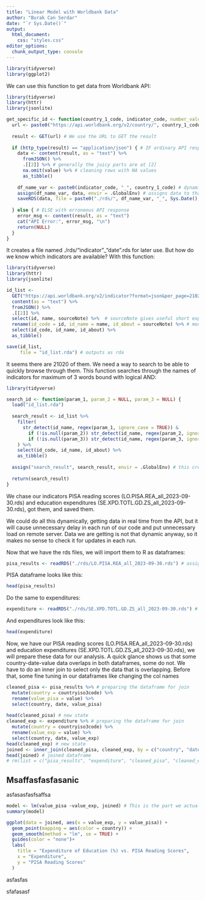 ```yaml
---
title: "Linear Model with Worldbank Data"
author: "Burak Can Serdar"
date: "`r Sys.Date()`"
output:
  html_document:
    css: "styles.css"
editor_options: 
  chunk_output_type: console
---
```


```r
library(tidyverse)
library(ggplot2)
```

We can use this function to get data from Worldbank API:

```r
library(tidyverse)
library(httr)
library(jsonlite)

get_specific_id <- function(country_1_code, indicator_code, number_values = 20000) {
  url <- paste0("https://api.worldbank.org/v2/country/", country_1_code, "/indicator/", indicator_code, "?format=json&per_page=", number_values) # forms an URL based on what we want in arguments
  
  result <- GET(url) # We use the URL to GET the result
  
  if (http_type(result) == "application/json") { # IF ordinary API response
    data <- content(result, as = "text") %>%
      fromJSON() %>%
      .[[2]] %>% # generally the juicy parts are at [2] 
      na.omit(value) %>% # cleaning rows with NA values 
      as_tibble()
    
    df_name_var <- paste0(indicator_code, "_", country_1_code) # dynamic dataframe name based on indicator and country
    assign(df_name_var, data, envir = .GlobalEnv) # assigns data to that dataframe and to environment
    saveRDS(data, file = paste0("./rds/", df_name_var, "_", Sys.Date(), ".rds")) # and outputs with a dynamic filename
    
  } else { # ELSE with erroneous API response
    error_msg <- content(result, as = "text") 
    cat("API Error:", error_msg, "\n")
    return(NULL)
  }
}
```

It creates a file named ./rds/"indicator"\_"date".rds for later use. But how do we know which indicators are available? With this function:

```r
library(tidyverse)
library(httr)
library(jsonlite)

id_list <- 
  GET("https://api.worldbank.org/v2/indicator?format=json&per_page=21020") %>%
  content(as = "text") %>%
  fromJSON() %>%
  .[[2]] %>%
  select(id, name, sourceNote) %>%  # sourceNote gives useful short explanations on indicators, better keep them
  rename(id_code = id, id_name = name, id_about = sourceNote) %>% # modifies to more useful column names
  select(id_code, id_name, id_about) %>%
  as_tibble()

save(id_list, 
     file = "id_list.rda") # outputs as rda
```

It seems there are 21020 of them. We need a way to search to be able to quickly browse through them. This function searches through the names of indicators for maximum of 3 words bound with logical AND:

```r
library(tidyverse)

search_id <- function(param_1, param_2 = NULL, param_3 = NULL) {
  load("id_list.rda")
  
  search_result <- id_list %>%
    filter(
      str_detect(id_name, regex(param_1, ignore_case = TRUE)) &
        if (!is.null(param_2)) str_detect(id_name, regex(param_2, ignore_case = TRUE)) else TRUE &
        if (!is.null(param_3)) str_detect(id_name, regex(param_3, ignore_case = TRUE)) else TRUE
    ) %>%
    select(id_code, id_name, id_about) %>%
    as_tibble()
  
  assign("search_result", search_result, envir = .GlobalEnv) # this creates a tibble named search_results on global environment
  
  return(search_result)
}
```
We chase our indicators PISA reading scores (LO.PISA.REA_all_2023-09-30.rds) and education expenditures (SE.XPD.TOTL.GD.ZS_all_2023-09-30.rds), got them, and saved them. 

We could do all this dynamically, getting data in real time from the API, but it will cause unnecessary delay in each run of our code and put unnecessary load on remote server. Data we are getting is not that dynamic anyway, so it makes no sense to check it for updates in each run. 

Now that we have the rds files, we will import them to R as dataframes:

```r
pisa_results <- readRDS("./rds/LO.PISA.REA_all_2023-09-30.rds") # assigning pisa as dataframe
```

PISA dataframe looks like this:
```r
head(pisa_results)
```
 
Do the same to expenditures:
```r
expenditure <- readRDS("./rds/SE.XPD.TOTL.GD.ZS_all_2023-09-30.rds") # assigning expenditures as dataframe 
```

And expenditures look like this: 
```r
head(expenditure)
```

Now, we have our PISA reading scores (LO.PISA.REA_all_2023-09-30.rds) and education expenditures (SE.XPD.TOTL.GD.ZS_all_2023-09-30.rds), we will prepare these data for our analysis. A quick glance shows us that some country-date-value data overlaps in both dataframes, some do not. We have to do an inner join to select only the data that is overlapping. Before that, some fine tuning in our dataframes like changing the col names 

```r


cleaned_pisa <- pisa_results %>% # preparing the dataframe for join
  mutate(country = countryiso3code) %>% 
  rename(value_pisa = value) %>% 
  select(country, date, value_pisa)
  
head(cleaned_pisa) # new state
cleaned_exp <- expenditure %>% # preparing the dataframe for join
  mutate(country = countryiso3code) %>% 
  rename(value_exp = value) %>% 
  select(country, date, value_exp)
head(cleaned_exp) # new state
joined <- inner_join(cleaned_pisa, cleaned_exp, by = c("country", "date")) # inner joining the two dataframes by their "country" and "date" column
head(joined) # joined dataframe
# rm(list = c("pisa_results", "expenditure", "cleaned_pisa", "cleaned_exp")) # clean the environment from all those dataframes we created

```

## Msaffasfasfasanic

asfasasfasfsaffsa

```r

model <- lm(value_pisa ~value_exp, joined) # This is the part we actually create our model. we ask if "value_pisa" values depend on "value_exp" values in the "joined" dataframe. 
summary(model)

ggplot(data = joined, aes(x = value_exp, y = value_pisa)) +
  geom_point(mapping = aes(color = country)) +
  geom_smooth(method = "lm", se = TRUE) +
  guides(color = "none")+
  labs(
    title = "Expenditure of Education (%) vs. PISA Reading Scores",
    x = "Expenditure",
    y = "PISA Reading Scores"
  )

```

asfasfas

sfafasasf

